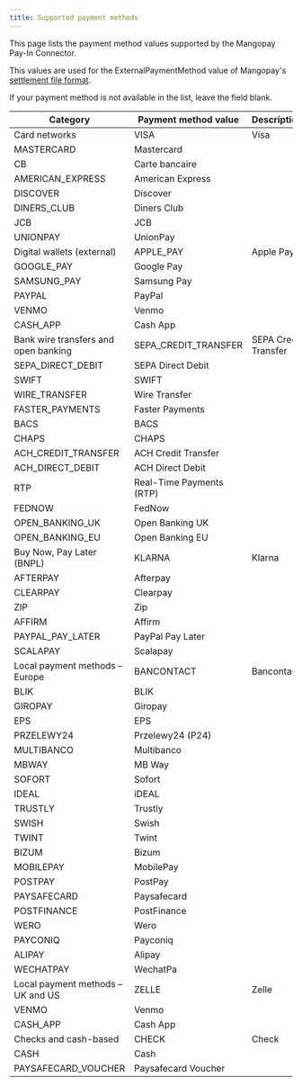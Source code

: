 ```yaml
---
title: Supported payment methods
---
```


This page lists the payment method values supported by the Mangopay Pay-In Connector. 

This values are used for the ExternalPaymentMethod value of Mangopay's [settlement file format](//guides/payin-connector/mirakl#specifications-of-the-mangopay-format-settlement-file).

If your payment method is not available in the list, leave the field blank.

<table>
<thead>
<tr>
<th class="header">Category</th>
<th class="header">Payment method value</th>
<th class="header">Description</th>
</tr>
</thead>
<tbody>
<tr><td class="table-content" rowSpan={8}>Card networks</td><td class="table-content">VISA</td><td class="table-content">Visa</td></tr>
<tr><td class="table-content">MASTERCARD</td><td class="table-content">Mastercard</td></tr>
<tr><td class="table-content">CB</td><td class="table-content">Carte bancaire</td></tr>
<tr><td class="table-content">AMERICAN_EXPRESS</td><td class="table-content">American Express</td></tr>
<tr><td class="table-content">DISCOVER</td><td class="table-content">Discover</td></tr>
<tr><td class="table-content">DINERS_CLUB</td><td class="table-content">Diners Club</td></tr>
<tr><td class="table-content">JCB</td><td class="table-content">JCB</td></tr>
<tr><td class="table-content">UNIONPAY</td><td class="table-content">UnionPay</td></tr>
<tr><td class="table-content" rowSpan={6}>Digital wallets (external)</td><td class="table-content">APPLE_PAY</td><td class="table-content">Apple Pay</td></tr>
<tr><td class="table-content">GOOGLE_PAY</td><td class="table-content">Google Pay</td></tr>
<tr><td class="table-content">SAMSUNG_PAY</td><td class="table-content">Samsung Pay</td></tr>
<tr><td class="table-content">PAYPAL</td><td class="table-content">PayPal</td></tr>
<tr><td class="table-content">VENMO</td><td class="table-content">Venmo</td></tr>
<tr><td class="table-content">CASH_APP</td><td class="table-content">Cash App</td></tr>
<tr><td class="table-content" rowSpan={13}>Bank wire transfers and open banking</td><td class="table-content">SEPA_CREDIT_TRANSFER</td><td class="table-content">SEPA Credit Transfer</td></tr>
<tr><td class="table-content">SEPA_DIRECT_DEBIT</td><td class="table-content">SEPA Direct Debit</td></tr>
<tr><td class="table-content">SWIFT</td><td class="table-content">SWIFT</td></tr>
<tr><td class="table-content">WIRE_TRANSFER</td><td class="table-content">Wire Transfer</td></tr>
<tr><td class="table-content">FASTER_PAYMENTS</td><td class="table-content">Faster Payments</td></tr>
<tr><td class="table-content">BACS</td><td class="table-content">BACS</td></tr>
<tr><td class="table-content">CHAPS</td><td class="table-content">CHAPS</td></tr>
<tr><td class="table-content">ACH_CREDIT_TRANSFER</td><td class="table-content">ACH Credit Transfer</td></tr>
<tr><td class="table-content">ACH_DIRECT_DEBIT</td><td class="table-content">ACH Direct Debit</td></tr>
<tr><td class="table-content">RTP</td><td class="table-content">Real-Time Payments (RTP)</td></tr>
<tr><td class="table-content">FEDNOW</td><td class="table-content">FedNow</td></tr>
<tr><td class="table-content">OPEN_BANKING_UK</td><td class="table-content">Open Banking UK</td></tr>
<tr><td class="table-content">OPEN_BANKING_EU</td><td class="table-content">Open Banking EU</td></tr>
<tr><td class="table-content" rowSpan={7}>Buy Now, Pay Later (BNPL)</td><td class="table-content">KLARNA</td><td class="table-content">Klarna</td></tr>
<tr><td class="table-content">AFTERPAY</td><td class="table-content">Afterpay</td></tr>
<tr><td class="table-content">CLEARPAY</td><td class="table-content">Clearpay</td></tr>
<tr><td class="table-content">ZIP</td><td class="table-content">Zip</td></tr>
<tr><td class="table-content">AFFIRM</td><td class="table-content">Affirm</td></tr>
<tr><td class="table-content">PAYPAL_PAY_LATER</td><td class="table-content">PayPal Pay Later</td></tr>
<tr><td class="table-content">SCALAPAY</td><td class="table-content">Scalapay</td></tr>
<tr><td class="table-content" rowSpan={21}>Local payment methods – Europe</td><td class="table-content">BANCONTACT</td><td class="table-content">Bancontact</td></tr>
<tr><td class="table-content">BLIK</td><td class="table-content">BLIK</td></tr>
<tr><td class="table-content">GIROPAY</td><td class="table-content">Giropay</td></tr>
<tr><td class="table-content">EPS</td><td class="table-content">EPS</td></tr>
<tr><td class="table-content">PRZELEWY24</td><td class="table-content">Przelewy24 (P24)</td></tr>
<tr><td class="table-content">MULTIBANCO</td><td class="table-content">Multibanco</td></tr>
<tr><td class="table-content">MBWAY</td><td class="table-content">MB Way</td></tr>
<tr><td class="table-content">SOFORT</td><td class="table-content">Sofort</td></tr>
<tr><td class="table-content">IDEAL</td><td class="table-content">iDEAL</td></tr>
<tr><td class="table-content">TRUSTLY</td><td class="table-content">Trustly</td></tr>
<tr><td class="table-content">SWISH</td><td class="table-content">Swish</td></tr>
<tr><td class="table-content">TWINT</td><td class="table-content">Twint</td></tr>
<tr><td class="table-content">BIZUM</td><td class="table-content">Bizum</td></tr>
<tr><td class="table-content">MOBILEPAY</td><td class="table-content">MobilePay</td></tr>
<tr><td class="table-content">POSTPAY</td><td class="table-content">PostPay</td></tr>
<tr><td class="table-content">PAYSAFECARD</td><td class="table-content">Paysafecard</td></tr>
<tr><td class="table-content">POSTFINANCE</td><td class="table-content">PostFinance</td></tr>
<tr><td class="table-content">WERO</td><td class="table-content">Wero</td></tr>
<tr><td class="table-content">PAYCONIQ</td><td class="table-content">Payconiq</td></tr>
<tr><td class="table-content">ALIPAY</td><td class="table-content">Alipay</td></tr>
<tr><td class="table-content">WECHATPAY</td><td class="table-content">WechatPa</td></tr>
<tr><td class="table-content" rowSpan={3}>Local payment methods – UK and US</td><td class="table-content">ZELLE</td><td class="table-content">Zelle</td></tr>
<tr><td class="table-content">VENMO</td><td class="table-content">Venmo</td></tr>
<tr><td class="table-content">CASH_APP</td><td class="table-content">Cash App</td></tr>
<tr><td class="table-content" rowSpan={3}>Checks and cash-based</td><td class="table-content">CHECK</td><td class="table-content">Check</td></tr>
<tr><td class="table-content">CASH</td><td class="table-content">Cash</td></tr>
<tr><td class="table-content">PAYSAFECARD_VOUCHER</td><td class="table-content">Paysafecard Voucher</td></tr>
</tbody>
</table>